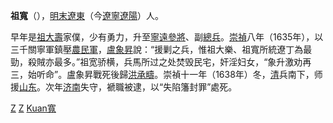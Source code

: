 '''祖寬'''（{{bd|?||1639年||}}），[[明末|明末]][[遼東|遼東]]（今[[遼寧|遼寧]][[遼陽|遼陽]]）人。

早年是[[祖大壽|祖大壽]]家僕，少有勇力，升至[[寧遠|寧遠]][[參將|參將]]、副[[總兵|總兵]]。[[崇禎|崇禎]]八年（1635年），以三千關寧軍鎮壓[[農民軍|農民軍]]，[[盧象昇|盧象昇]]說：“援剿之兵，惟祖大樂、祖寬所統遼丁為最勁，殺賊亦最多。”祖宽骄横，兵馬所过之处焚毁民宅，奸淫妇女，“象升激劝再三，始听命”。盧象昇戰死後歸[[洪承疇|洪承疇]]。崇禎十一年（1638年）冬，[[清|清]]兵南下，师援[[山东|山东]]。次年[[济南|济南]]失守，褫職被逮，以“失陷籓封罪”處死。 

[[Category:明朝軍事人物|Z]]
[[Category:辽阳人|Z]]
[[Category:祖姓|Kuan寬]]